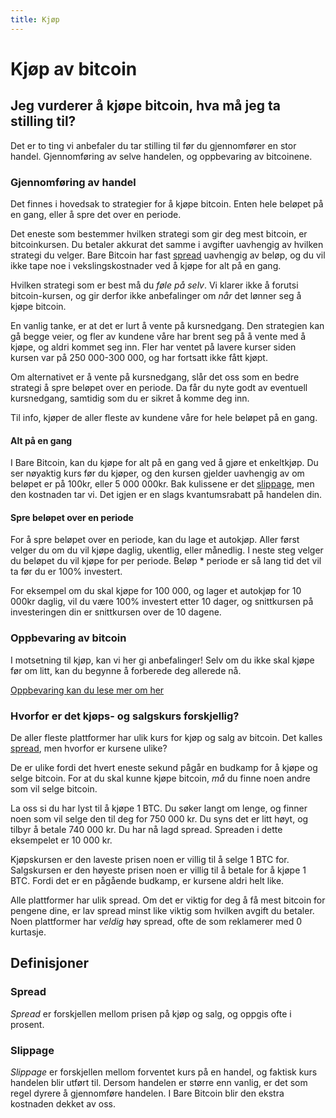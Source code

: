 ```yaml
---
title: Kjøp
---
```


# Kjøp av bitcoin

## Jeg vurderer å kjøpe bitcoin, hva må jeg ta stilling til?

Det er to ting vi anbefaler du tar stilling til før du gjennomfører en stor
handel. Gjennomføring av selve handelen, og oppbevaring av bitcoinene.

### Gjennomføring av handel

Det finnes i hovedsak to strategier for å kjøpe bitcoin. Enten hele beløpet på
en gang, eller å spre det over en periode.

Det eneste som bestemmer hvilken strategi som gir deg mest bitcoin, er
bitcoinkursen. Du betaler akkurat det samme i avgifter uavhengig av hvilken
strategi du velger. Bare Bitcoin har fast [spread](#spread) uavhengig av beløp,
og du vil ikke tape noe i vekslingskostnader ved å kjøpe for alt på en gang.

Hvilken strategi som er best må du _føle på selv_. Vi klarer ikke å forutsi
bitcoin-kursen, og gir derfor ikke anbefalinger om _når_ det lønner seg å kjøpe
bitcoin.

En vanlig tanke, er at det er lurt å vente på kursnedgang. Den strategien kan gå
begge veier, og fler av kundene våre har brent seg på å vente med å kjøpe, og
aldri kommet seg inn. Fler har ventet på lavere kurser siden kursen var på 250
000-300 000, og har fortsatt ikke fått kjøpt.

Om alternativet er å vente på kursnedgang, slår det oss som en bedre strategi å
spre beløpet over en periode. Da får du nyte godt av eventuell kursnedgang,
samtidig som du er sikret å komme deg inn.

Til info, kjøper de aller fleste av kundene våre for hele beløpet på en gang.

#### Alt på en gang

I Bare Bitcoin, kan du kjøpe for alt på en gang ved å gjøre et enkeltkjøp. Du
ser nøyaktig kurs før du kjøper, og den kursen gjelder uavhengig av om beløpet
er på 100kr, eller 5 000 000kr. Bak kulissene er det [slippage](#slippage), men
den kostnaden tar vi. Det igjen er en slags kvantumsrabatt på handelen din.

#### Spre beløpet over en periode

For å spre beløpet over en periode, kan du lage et autokjøp. Aller først velger
du om du vil kjøpe daglig, ukentlig, eller månedlig. I neste steg velger du
beløpet du vil kjøpe for per periode. Beløp \* periode er så lang tid det vil ta
før du er 100% investert.

For eksempel om du skal kjøpe for 100 000, og lager et autokjøp for 10 000kr
daglig, vil du være 100% investert etter 10 dager, og snittkursen på
investeringen din er snittkursen over de 10 dagene.

### Oppbevaring av bitcoin

I motsetning til kjøp, kan vi her gi anbefalinger! Selv om du ikke skal kjøpe
før om litt, kan du begynne å forberede deg allerede nå.

[Oppbevaring kan du lese mer om her](/bitcoin/oppbevaring)

### Hvorfor er det kjøps- og salgskurs forskjellig?

De aller fleste plattformer har ulik kurs for kjøp og salg av bitcoin. Det
kalles [spread](#spread), men hvorfor er kursene ulike?

De er ulike fordi det hvert eneste sekund pågår en budkamp for å kjøpe og selge
bitcoin. For at du skal kunne kjøpe bitcoin, _må_ du finne noen andre som vil
selge bitcoin.

La oss si du har lyst til å kjøpe 1 BTC. Du søker langt om lenge, og finner noen
som vil selge den til deg for 750 000 kr. Du syns det er litt høyt, og tilbyr å
betale 740 000 kr. Du har nå lagd spread. Spreaden i dette eksempelet er 10 000
kr.

Kjøpskursen er den laveste prisen noen er villig til å selge 1 BTC for.
Salgskursen er den høyeste prisen noen er villig til å betale for å kjøpe 1 BTC.
Fordi det er en pågående budkamp, er kursene aldri helt like.

Alle plattformer har ulik spread. Om det er viktig for deg å få mest bitcoin for
pengene dine, er lav spread minst like viktig som hvilken avgift du betaler.
Noen plattformer har _veldig_ høy spread, ofte de som reklamerer med 0 kurtasje.

## Definisjoner

### Spread

_Spread_ er forskjellen mellom prisen på kjøp og salg, og oppgis ofte i prosent.

### Slippage

_Slippage_ er forskjellen mellom forventet kurs på en handel, og faktisk kurs
handelen blir utført til. Dersom handelen er større enn vanlig, er det som regel
dyrere å gjennomføre handelen. I Bare Bitcoin blir den ekstra kostnaden dekket
av oss.
